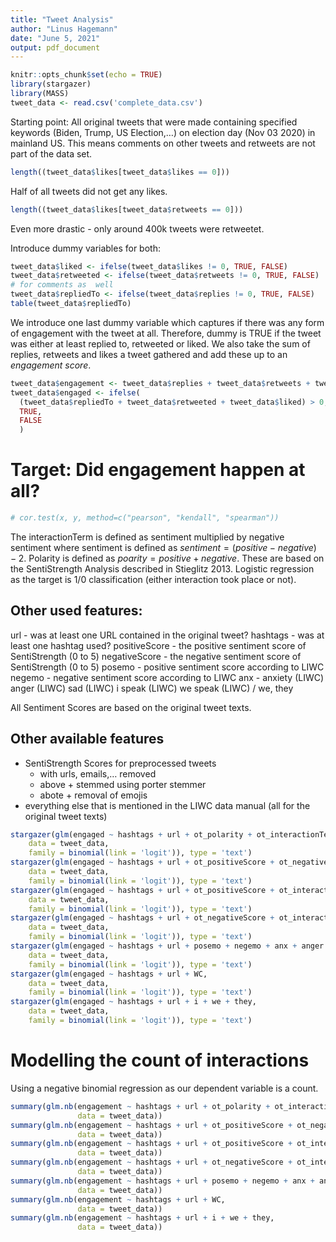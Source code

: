 ```yaml
---
title: "Tweet Analysis"
author: "Linus Hagemann"
date: "June 5, 2021"
output: pdf_document
---
```


```r
knitr::opts_chunk$set(echo = TRUE)
library(stargazer)
library(MASS)
tweet_data <- read.csv('complete_data.csv')
```

Starting point: All original tweets that were made containing specified keywords (Biden, Trump, US Election,...) on election day (Nov 03 2020) in mainland US. This means comments on other tweets and retweets are not part of the data set.

```r
length((tweet_data$likes[tweet_data$likes == 0]))
```

Half of all tweets did not get any likes.

```r
length((tweet_data$likes[tweet_data$retweets == 0]))
```

Even more drastic - only around 400k tweets were retweetet.

Introduce dummy variables for both:

```r
tweet_data$liked <- ifelse(tweet_data$likes != 0, TRUE, FALSE)
tweet_data$retweeted <- ifelse(tweet_data$retweets != 0, TRUE, FALSE)
# for comments as  well
tweet_data$repliedTo <- ifelse(tweet_data$replies != 0, TRUE, FALSE)
table(tweet_data$repliedTo)
```

We introduce one last dummy variable which captures if there was any form of engagement with the tweet at all. Therefore, dummy is TRUE if the tweet was either at least replied to, retweeted or liked. We also take the sum of replies, retweets and likes a tweet gathered and add these up to an *engagement score*.

```r
tweet_data$engagement <- tweet_data$replies + tweet_data$retweets + tweet_data$likes
tweet_data$engaged <- ifelse(
  (tweet_data$repliedTo + tweet_data$retweeted + tweet_data$liked) > 0,
  TRUE,
  FALSE
  )
```

# Target: Did engagement happen at all?

```r
# cor.test(x, y, method=c("pearson", "kendall", "spearman"))
```

The interactionTerm is defined as sentiment multiplied by negative sentiment where sentiment is defined as $sentiment = (positive - negative) - 2$.
Polarity is defined as $poarity = positive + negative$. These are based on the SentiStrength Analysis described in Stieglitz 2013.
Logistic regression as the target is 1/0 classification (either interaction took place or not).

## Other used features:

url - was at least one URL contained in the original tweet?
hashtags - was at least one hashtag used?
positiveScore - the positive sentiment score of SentiStrength (0 to 5)
negativeScore - the negative sentiment score of SentiStrength (0 to 5)
posemo - positive sentiment score according to LIWC
negemo - negative sentiment score according to LIWC
anx - anxiety (LIWC)
anger (LIWC)
sad (LIWC)
i speak (LIWC)
we speak (LIWC) / we, they

All Sentiment Scores are based on the original tweet texts.

## Other available features

- SentiStrength Scores for preprocessed tweets 
  - with urls, emails,... removed
  - above + stemmed using porter stemmer
  - abote + removal of emojis
- everything else that is mentioned in the LIWC data manual (all for the original tweet texts)

```r
stargazer(glm(engaged ~ hashtags + url + ot_polarity + ot_interactionTerm,
    data = tweet_data,
    family = binomial(link = 'logit')), type = 'text')
stargazer(glm(engaged ~ hashtags + url + ot_positiveScore + ot_negativeScore + ot_interactionTerm,
    data = tweet_data,
    family = binomial(link = 'logit')), type = 'text')
stargazer(glm(engaged ~ hashtags + url + ot_positiveScore + ot_interactionTerm,
    data = tweet_data,
    family = binomial(link = 'logit')), type = 'text')
stargazer(glm(engaged ~ hashtags + url + ot_negativeScore + ot_interactionTerm,
    data = tweet_data,
    family = binomial(link = 'logit')), type = 'text')
stargazer(glm(engaged ~ hashtags + url + posemo + negemo + anx + anger + sad,
    data = tweet_data,
    family = binomial(link = 'logit')), type = 'text')
stargazer(glm(engaged ~ hashtags + url + WC,
    data = tweet_data,
    family = binomial(link = 'logit')), type = 'text')
stargazer(glm(engaged ~ hashtags + url + i + we + they,
    data = tweet_data,
    family = binomial(link = 'logit')), type = 'text')
```

# Modelling the count of interactions

Using a negative binomial regression as our dependent variable is a count.

```r
summary(glm.nb(engagement ~ hashtags + url + ot_polarity + ot_interactionTerm,
               data = tweet_data))
summary(glm.nb(engagement ~ hashtags + url + ot_positiveScore + ot_negativeScore + ot_interactionTerm,
               data = tweet_data))
summary(glm.nb(engagement ~ hashtags + url + ot_positiveScore + ot_interactionTerm,
               data = tweet_data))
summary(glm.nb(engagement ~ hashtags + url + ot_negativeScore + ot_interactionTerm,
               data = tweet_data))
summary(glm.nb(engagement ~ hashtags + url + posemo + negemo + anx + anger + sad,
               data = tweet_data))
summary(glm.nb(engagement ~ hashtags + url + WC,
               data = tweet_data))
summary(glm.nb(engagement ~ hashtags + url + i + we + they,
               data = tweet_data))
```

